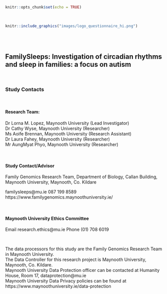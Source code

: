 

```r
knitr::opts_chunk$set(echo = TRUE)
```

&nbsp;  

```r
knitr::include_graphics("images/logo_questionnaire_hi.png")
```
<br><br> <!-- Add two line breaks -->

## FamilySleeps: Investigation of circadian rhythms and sleep in families: a focus on autism

&nbsp;  

### Study Contacts

&nbsp;  

#### Research Team:  
Dr Lorna M. Lopez, Maynooth University (Lead Investigator)  
Dr Cathy Wyse, Maynooth University (Researcher)  
Ms Aoife Brennan, Maynooth University (Research Assistant)  
Dr Laura Fahey, Maynooth University (Researcher)  
Mr AungMyat Phyo, Maynooth University (Researcher)  

&nbsp;  

#### Study Contact/Advisor 	
Family Genomics Research Team,
Department of Biology,
Callan Building,  
Maynooth University,
Maynooth,
Co. Kildare
&nbsp;  

familysleeps@mu.ie
087 199 8589
https://www.familygenomics.maynoothuniversity.ie/

&nbsp;  

#### Maynooth University Ethics Committee
Email		research.ethics@mu.ie 
Phone		(01) 708 6019
 
 
&nbsp;  


The data processors for this study are the Family Genomics Research Team in Maynooth University.  
The Data Controller for this research project is Maynooth University, Maynooth, Co. Kildare.
&nbsp;  
Maynooth University Data Protection officer can be contacted at Humanity House, Room 17, dataprotection@mu.ie  
Maynooth University Data Privacy policies can be found at https://www.maynoothuniversity.ie/data-protection






